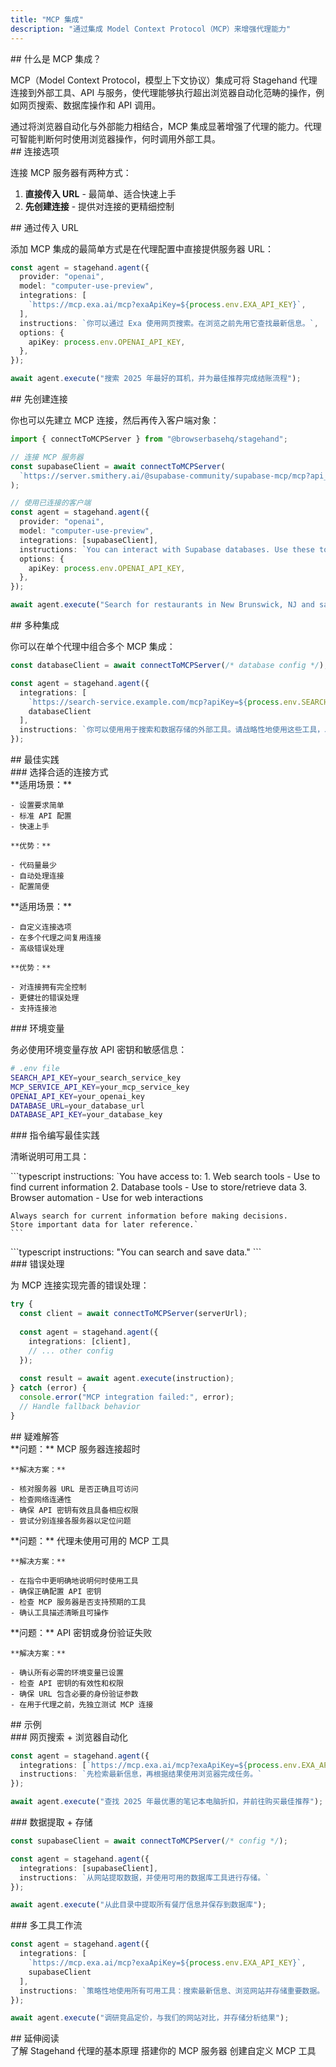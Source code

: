 ```yaml
---
title: "MCP 集成"
description: "通过集成 Model Context Protocol（MCP）来增强代理能力"
---
```


<div id="what-are-mcp-integrations">
  ## 什么是 MCP 集成？
</div>

MCP（Model Context Protocol，模型上下文协议）集成可将 Stagehand 代理连接到外部工具、API 与服务，使代理能够执行超出浏览器自动化范畴的操作，例如网页搜索、数据库操作和 API 调用。

<Info>
  通过将浏览器自动化与外部能力相结合，MCP 集成显著增强了代理的能力。代理可智能判断何时使用浏览器操作，何时调用外部工具。
</Info>

<div id="connection-options">
  ## 连接选项
</div>

连接 MCP 服务器有两种方式：

1. **直接传入 URL** - 最简单、适合快速上手
2. **先创建连接** - 提供对连接的更精细控制

<div id="passing-a-url">
  ## 通过传入 URL
</div>

添加 MCP 集成的最简单方式是在代理配置中直接提供服务器 URL：

```typescript
const agent = stagehand.agent({
  provider: "openai",
  model: "computer-use-preview",
  integrations: [
    `https://mcp.exa.ai/mcp?exaApiKey=${process.env.EXA_API_KEY}`,
  ],
  instructions: `你可以通过 Exa 使用网页搜索。在浏览之前先用它查找最新信息。`,
  options: {
    apiKey: process.env.OPENAI_API_KEY,
  },
});

await agent.execute("搜索 2025 年最好的耳机，并为最佳推荐完成结账流程");
```

<div id="creating-a-connection-first">
  ## 先创建连接
</div>

你也可以先建立 MCP 连接，然后再传入客户端对象：

```typescript
import { connectToMCPServer } from "@browserbasehq/stagehand";

// 连接 MCP 服务器
const supabaseClient = await connectToMCPServer(
  `https://server.smithery.ai/@supabase-community/supabase-mcp/mcp?api_key=${process.env.SMITHERY_API_KEY}`
);

// 使用已连接的客户端
const agent = stagehand.agent({
  provider: "openai", 
  model: "computer-use-preview",
  integrations: [supabaseClient],
  instructions: `You can interact with Supabase databases. Use these tools to store and retrieve data.`,
  options: {
    apiKey: process.env.OPENAI_API_KEY,
  },
});

await agent.execute("Search for restaurants in New Brunswick, NJ and save the first result to the database");
```

<div id="multiple-integrations">
  ## 多种集成
</div>

你可以在单个代理中组合多个 MCP 集成：

```typescript
const databaseClient = await connectToMCPServer(/* database config */);

const agent = stagehand.agent({
  integrations: [
    `https://search-service.example.com/mcp?apiKey=${process.env.SEARCH_API_KEY}`,
    databaseClient
  ],
  instructions: `你可以使用用于搜索和数据存储的外部工具。请战略性地使用这些工具，以高效完成任务。`
});
```

<div id="best-practices">
  ## 最佳实践
</div>

<div id="choose-the-right-connection-approach">
  ### 选择合适的连接方式
</div>

<Tabs>
  <Tab title="传入 URL">
    **适用场景：**

    - 设置要求简单
    - 标准 API 配置
    - 快速上手

    **优势：**

    - 代码量最少
    - 自动处理连接
    - 配置简便
  </Tab>

  <Tab title="先创建连接">
    **适用场景：**

    - 自定义连接选项
    - 在多个代理之间复用连接
    - 高级错误处理

    **优势：**

    - 对连接拥有完全控制
    - 更健壮的错误处理
    - 支持连接池
  </Tab>
</Tabs>

<div id="environment-variables">
  ### 环境变量
</div>

务必使用环境变量存放 API 密钥和敏感信息：

```bash
# .env file
SEARCH_API_KEY=your_search_service_key
MCP_SERVICE_API_KEY=your_mcp_service_key
OPENAI_API_KEY=your_openai_key
DATABASE_URL=your_database_url
DATABASE_API_KEY=your_database_key
```

<div id="instructions-best-practices">
  ### 指令编写最佳实践
</div>

清晰说明可用工具：

<Tabs>
  <Tab title="良好指令">
    ```typescript
    instructions: `You have access to:
    1. Web search tools - Use to find current information
    2. Database tools - Use to store/retrieve data
    3. Browser automation - Use for web interactions

    Always search for current information before making decisions.
    Store important data for later reference.`
    ```
  </Tab>

  <Tab title="较差指令">
    ```typescript
    instructions: "You can search and save data."
    ```
  </Tab>
</Tabs>

<div id="error-handling">
  ### 错误处理
</div>

为 MCP 连接实现完善的错误处理：

```typescript
try {
  const client = await connectToMCPServer(serverUrl);
  
  const agent = stagehand.agent({
    integrations: [client],
    // ... other config
  });
  
  const result = await agent.execute(instruction);
} catch (error) {
  console.error("MCP integration failed:", error);
  // Handle fallback behavior
}
```

<div id="troubleshooting">
  ## 疑难解答
</div>

<AccordionGroup>
  <Accordion title="连接超时">
    **问题：** MCP 服务器连接超时

    **解决方案：**

    - 核对服务器 URL 是否正确且可访问
    - 检查网络连通性
    - 确保 API 密钥有效且具备相应权限
    - 尝试分别连接各服务器以定位问题
  </Accordion>

  <Accordion title="工具未被使用">
    **问题：** 代理未使用可用的 MCP 工具

    **解决方案：**

    - 在指令中更明确地说明何时使用工具
    - 确保正确配置 API 密钥
    - 检查 MCP 服务器是否支持预期的工具
    - 确认工具描述清晰且可操作
  </Accordion>

  <Accordion title="身份验证错误">
    **问题：** API 密钥或身份验证失败

    **解决方案：**

    - 确认所有必需的环境变量已设置
    - 检查 API 密钥的有效性和权限
    - 确保 URL 包含必要的身份验证参数
    - 在用于代理之前，先独立测试 MCP 连接
  </Accordion>
</AccordionGroup>

<div id="examples">
  ## 示例
</div>

<div id="web-search-browser-automation">
  ### 网页搜索 + 浏览器自动化
</div>

```typescript
const agent = stagehand.agent({
  integrations: [`https://mcp.exa.ai/mcp?exaApiKey=${process.env.EXA_API_KEY}`],
  instructions: `先检索最新信息，再根据结果使用浏览器完成任务。`
});

await agent.execute("查找 2025 年最优惠的笔记本电脑折扣，并前往购买最佳推荐");
```

<div id="data-extraction-storage">
  ### 数据提取 + 存储
</div>

```typescript
const supabaseClient = await connectToMCPServer(/* config */);

const agent = stagehand.agent({
  integrations: [supabaseClient],
  instructions: `从网站提取数据，并使用可用的数据库工具进行存储。`
});

await agent.execute("从此目录中提取所有餐厅信息并保存到数据库");
```

<div id="multi-tool-workflow">
  ### 多工具工作流
</div>

```typescript
const agent = stagehand.agent({
  integrations: [
    `https://mcp.exa.ai/mcp?exaApiKey=${process.env.EXA_API_KEY}`,
    supabaseClient
  ],
  instructions: `策略性地使用所有可用工具：搜索最新信息、浏览网站并存储重要数据。`
});

await agent.execute("调研竞品定价，与我们的网站对比，并存储分析结果");
```

<div id="further-reading">
  ## 延伸阅读
</div>

<CardGroup cols={3}>
  <Card title="代理基础" icon="robot" href="/zh/basics/agent">
    了解 Stagehand 代理的基本原理
  </Card>

  <Card title="MCP 服务器设置" icon="server" href="/zh/integrations/mcp/setup">
    搭建你的 MCP 服务器
  </Card>

  <Card title="自定义工具" icon="wrench" href="/zh/integrations/mcp/tools">
    创建自定义 MCP 工具
  </Card>
</CardGroup>
